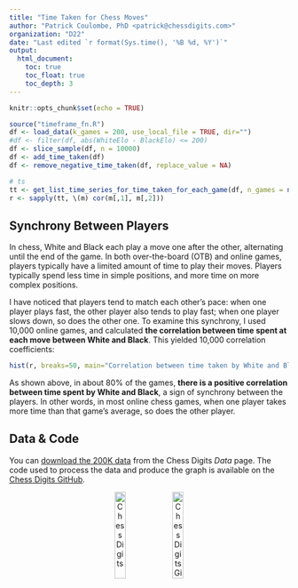 ```yaml
---
title: "Time Taken for Chess Moves"
author: "Patrick Coulombe, PhD <patrick@chessdigits.com>"
organization: "D22"
date: "Last edited `r format(Sys.time(), '%B %d, %Y')`"
output: 
  html_document:
    toc: true
    toc_float: true
    toc_depth: 3
---
```




```r
knitr::opts_chunk$set(echo = TRUE)
```
```r
source("timeframe_fn.R")
df <- load_data(k_games = 200, use_local_file = TRUE, dir="")
#df <- filter(df, abs(WhiteElo - BlackElo) <= 200)
df <- slice_sample(df, n = 10000)
df <- add_time_taken(df)
df <- remove_negative_time_taken(df, replace_value = NA)

# ts
tt <- get_list_time_series_for_time_taken_for_each_game(df, n_games = nrow(df)) # time taken
r <- sapply(tt, \(m) cor(m[,1], m[,2]))
```

## Synchrony Between Players

In chess, White and Black each play a move one after the other, alternating until the end of the game. In both over-the-board (OTB) and online games, players typically have a limited amount of time to play their moves. Players typically spend less time in simple positions, and more time on more complex positions.

I have noticed that players tend to match each other's pace: when one player plays fast, the other player also tends to play fast; when one player slows down, so does the other one. To examine this synchrony, I used 10,000 online games, and calculated **the correlation between time spent at each move between White and Black**. This yielded 10,000 correlation coefficients:

<center>
```r
hist(r, breaks=50, main="Correlation between time taken by White and Black at each move", sub="Based on 10k games (Source: ChessDigits.com)", xlab = "Correlation (Pearson's r)", ylab="Number of Chess Games")
```
</center>


<p />As shown above, in about 80% of the games, **there is a positive correlation between time spent by White and Black**, a sign of synchrony between the players. In other words, in most online chess games, when one player takes more time than that game's average, so does the other player.

## Data & Code

You can [download the 200K data](https://web.chessdigits.com/data) from the Chess Digits *Data* page. The code used to process the data and produce the graph is available on the [Chess Digits GitHub](https://github.com/ChessDigits/timeframe).

<center>
[<img alt="Chess Digits" src="https://i.imgur.com/3lqw2yo.png" height='20%' width='20%'/>](https://www.chessdigits.com)
[<img alt="Chess Digits GitHub" src="https://github.githubassets.com/images/modules/logos_page/GitHub-Mark.png" height='20%' width='20%'/>](https://github.com/ChessDigits/timeframe)
</center>
